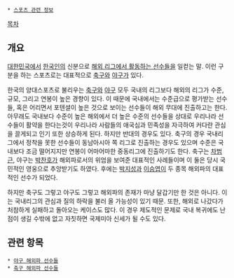  * [[스포츠 관련 정보]]

[[목차]]
== 개요 ==
[[대한민국]]에서 [[한국인]]의 신분으로 [[외국인 선수|해외 리그에서 활동하는 선수]]들을 일컫는 말. 이런 구분을 하는 스포츠로는 대표적으로 [[축구]]와 [[야구]]가 있다.

한국의 양대스포츠로 불리우는 [[축구]]와 [[야구]] 모두 국내의 리그보다 해외의 리그가 수준, 규모, 그리고 연봉이 높은 경향이 있다. 이 때문에 국내에서는 수준급으로 평가받는 선수들, 혹은 어리면서 포텐셜이 높은 것으로 보이는 선수들이 해외 무대에 진출하고는 한다. 아무래도 국내보다 수준이 높은 해외에서 더 높은 수준의 선수들을 상대로 우리나라 선수들이 활약을 한다는것이 우리나라 사람들의 애국심과 민족성을 자극하여 커다란 관심을 끌게되고 인기 또한 상승하게 된다. 하지만 반대의 경우도 있다. 축구의 경우 국내리그에서 정착을 못한 선수들이 동남아시아 쪽 리그로 진출하는 경우도 있으며 수준은 국내보다 조금 떨어지지만 연봉이 어마어마한 중동리그에 진출하기도 한다. 축구는 [[차범근]], 야구는 [[박찬호]]가 해외파로서의 위엄을 보여준 대표적인 사례들이며 이 둘은 당시 국민적인 영웅으로 추앙받기도 하였다. 후에는 [[박지성]]과 [[이승엽]]이 두 종목 해외파의 대표적인 선수가 되었다.

하지만 축구도 그렇고 야구도 그렇고 해외파의 존재가 마냥 달갑기만 한 것은 아니다. 이는 국내리그의 관심과 질의 하락을 불러 올 가능성이 있기 때문. 또한, 해외로 나갔다가 처참하게 실패하고 돌아오는 케이스도 많다. 이 경우 제도적인 문제로 국내 복귀에도 난점이 생길 수밖에 없고 자칫하면 국제미아 신세가 될 수도 있다. 

== 관련 항목 ==
 * [[야구 해외파 선수들]]
 * [[축구 해외파 선수들]]
